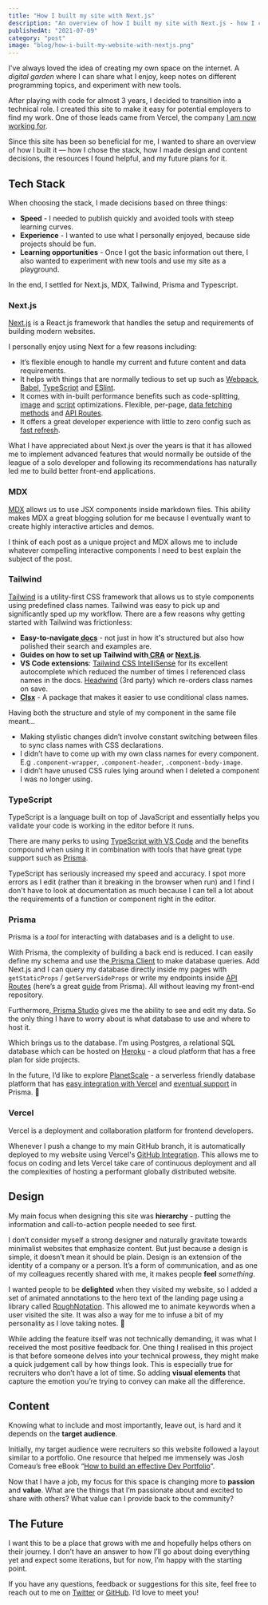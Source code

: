 ```yaml
---
title: "How I built my site with Next.js"
description: "An overview of how I built my site with Next.js - how I chose the tech stack, how I made design and content decisions, and the resources I found helpful."
publishedAt: "2021-07-09"
category: "post"
image: "blog/how-i-built-my-website-with-nextjs.png"
---
```


I've always loved the idea of creating my own space on the internet. A _digital garden_ where I can share what I enjoy, keep notes on different programming topics, and experiment with new tools.

After playing with code for almost 3 years, I decided to transition into a technical role. I created this site to make it easy for potential employers to find my work. One of those leads came from Vercel, the company [I am now working for](https://twitter.com/leeerob/status/1410957812528816133).

Since this site has been so beneficial for me, I wanted to share an overview of how I built it — how I chose the stack, how I made design and content decisions, the resources I found helpful, and my future plans for it.

## Tech Stack

When choosing the stack, I made decisions based on three things:

- **Speed** - I needed to publish quickly and avoided tools with steep learning curves.
- **Experience** - I wanted to use what I personally enjoyed, because side projects should be fun.
- **Learning opportunities** - Once I got the basic information out there, I also wanted to experiment with new tools and use my site as a playground.

In the end, I settled for Next.js, MDX, Tailwind, Prisma and Typescript.

### Next.js

[Next.js](https://nextjs.org/) is a React.js framework that handles the setup and requirements of building modern websites.

I personally enjoy using Next for a few reasons including:

- It’s flexible enough to handle my current and future content and data requirements.
- It helps with things that are normally tedious to set up such as [Webpack](https://nextjs.org/docs/api-reference/next.config.js/custom-webpack-config), [Babel](https://nextjs.org/docs/advanced-features/customizing-babel-config), [TypeScript](https://nextjs.org/docs/basic-features/typescript) and [ESlint](https://nextjs.org/docs/basic-features/eslint).
- It comes with in-built performance benefits such as code-splitting, [image](https://nextjs.org/docs/basic-features/image-optimization) and [script](https://nextjs.org/docs/basic-features/script) optimizations. Flexible, per-page, [data fetching methods](https://nextjs.org/docs/basic-features/data-fetching) and [API Routes](https://nextjs.org/blog/next-9).
- It offers a great developer experience with little to zero config such as [fast refresh](https://nextjs.org/docs/basic-features/fast-refresh#how-it-works).

What I have appreciated about Next.js over the years is that it has allowed me to implement advanced features that would normally be outside of the league of a solo developer and following its recommendations has naturally led me to build better front-end applications.

### MDX

[MDX](https://mdxjs.com/) allows us to use JSX components inside markdown files. This ability makes MDX a great blogging solution for me because I eventually want to create highly interactive articles and demos.

I think of each post as a unique project and MDX allows me to include whatever compelling interactive components I need to best explain the subject of the post.

### Tailwind

[Tailwind](https://tailwindcss.com/) is a utility-first CSS framework that allows us to style components using predefined class names. Tailwind was easy to pick up and significantly sped up my workflow. There are a few reasons why getting started with Tailwind was frictionless:

- **Easy-to-navigate[ docs](https://tailwindcss.com/docs)** - not just in how it's structured but also how polished their search and examples are.
- **Guides on how to set up Tailwind with[ CRA](https://tailwindcss.com/docs/guides/create-react-app) or [Next.js](https://tailwindcss.com/docs/guides/nextjs)**.
- **VS Code extensions**: [Tailwind CSS IntelliSense](https://marketplace.visualstudio.com/items?itemName=bradlc.vscode-tailwindcss) for its excellent autocomplete which reduced the number of times I referenced class names in the docs. [Headwind](https://marketplace.visualstudio.com/items?itemName=heybourn.headwind) (3rd party) which re-orders class names on save.
- **[Clsx](https://www.npmjs.com/package/clsx)** - A package that makes it easier to use conditional class names.

Having both the structure and style of my component in the same file meant…

- Making stylistic changes didn’t involve constant switching between files to sync class names with CSS declarations.
- I didn’t have to come up with my own class names for every component. E.g `.component-wrapper`, `.component-header`, `.component-body-image`.
- I didn’t have unused CSS rules lying around when I deleted a component I was no longer using.

### TypeScript

TypeScript is a language built on top of JavaScript and essentially helps you validate your code is working in the editor before it runs.

There are many perks to using [TypeScript with VS Code](https://code.visualstudio.com/docs/languages/typescript) and the benefits compound when using it in combination with tools that have great type support such as [Prisma](https://www.prisma.io/docs/concepts/overview/what-is-prisma#usage-with-typescript).

TypeScript has seriously increased my speed and accuracy. I spot more errors as I edit (rather than it breaking in the browser when run) and I find I don't have to look at documentation as much because I can tell a lot about the requirements of a function or component right in the editor.

### Prisma

Prisma is a _tool_ for interacting with databases and is a delight to use.

With Prisma, the complexity of building a back end is reduced. I can easily define my schema and use the[ Prisma Client](https://www.prisma.io/docs/concepts/components/prisma-client) to make database queries. Add Next.js and I can query my database directly inside my pages with `getStaticProps` / `getServerSideProps` or write my endpoints inside [API Routes](https://nextjs.org/docs/api-routes/introduction) (here’s a great [guide](https://www.prisma.io/nextjs) from Prisma). All without leaving my front-end repository.

Furthermore,[ Prisma Studio](https://www.prisma.io/studio) gives me the ability to see and edit my data. So the only thing I have to worry about is what database to use and where to host it.

Which brings us to the database. I’m using Postgres, a relational SQL database which can be hosted on [Heroku](https://www.heroku.com/postgres) - a cloud platform that has a free plan for side projects.

In the future, I’d like to explore [PlanetScale](https://www.planetscale.com/) - a serverless friendly database platform that has [easy integration with Vercel](https://vercel.com/integrations/planetscale) and [eventual support](https://github.com/prisma/prisma/issues/7292) in Prisma. 👀

### Vercel

Vercel is a deployment and collaboration platform for frontend developers.

Whenever I push a change to my main GitHub branch, it is automatically deployed to my website using Vercel's [GitHub Integration](https://vercel.com/docs/git/vercel-for-github). This allows me to focus on coding and lets Vercel take care of continuous deployment and all the complexities of hosting a performant globally distributed website.

## Design

My main focus when designing this site was **hierarchy** - putting the information and call-to-action people needed to see first.

I don’t consider myself a strong designer and naturally gravitate towards minimalist websites that emphasize content. But just because a design is simple, it doesn’t mean it should be plain. Design is an extension of the identity of a company or a person. It’s a form of communication, and as one of my colleagues recently shared with me, it makes people **feel** _something_.

I wanted people to be **delighted** when they visited my website, so I added a set of animated annotations to the hero text of the landing page using a library called [RoughNotation](https://roughnotation.com/). This allowed me to animate keywords when a user visited the site. It was also a way for me to infuse a bit of my personality as I love taking notes. 🌈

<HeroDemo />

While adding the feature itself was not technically demanding, it was what I received the most positive feedback for. One thing I realised in this project is that before someone delves into your technical prowess, they might make a quick judgement call by how things look. This is especially true for recruiters who don’t have a lot of time. So adding **visual elements** that capture the emotion you’re trying to convey can make all the difference.

## Content

Knowing what to include and most importantly, leave out, is hard and it depends on the **target audience**.

Initially, my target audience were recruiters so this website followed a layout similar to a portfolio. One resource that helped me immensely was Josh Comeau’s free eBook “[How to build an effective Dev Portfolio](https://www.joshwcomeau.com/effective-portfolio/)”.

Now that I have a job, my focus for this space is changing more to **passion** and **value**. What are the things that I’m passionate about and excited to share with others? What value can I provide back to the community?

## The Future

I want this to be a place that grows with me and hopefully helps others on their journey. I don’t have an answer to how I’ll go about doing everything yet and expect some iterations, but for now, I’m happy with the starting point.

If you have any questions, feedback or suggestions for this site, feel free to reach out to me on [Twitter](https://twitter.com/delba_oliveira) or [GitHub](https://github.com/delbaoliveira/website). I’d love to meet you!
